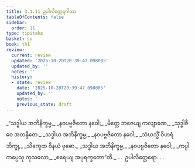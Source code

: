 ```yaml
---
title: 3.1.11 ဥပါလိတ္ထေရဂါထာ
tableOfContents: false
sidebar:
  order: 11
type: tipitaka
basket: su
book: th1
review:
  current: review
  updated: '2025-10-20T20:39:47.098005'
  updated_by: ''
  notes: ''
  history:
  - state: review
    date: '2025-10-20T20:39:47.098005'
    updated_by: ''
    notes: ''
    previous_state: draft
---
```



<DynamicBreadcrumb />


<ReviewStatus review={frontmatter.review} showDetails={true} />

<HypothesisAnnotation frontmatter={frontmatter} />

<Division number="249" book="th1" e="ch" v="19" p="266">

<Paragraph number="474" type="verses" book="th1">
_“သဒ္ဓါယ အဘိနိက္ခမ္မ,_  
_နဝပဗ္ဗဇိတော နဝေါ;_  
_မိတ္တေ ဘဇေယျ ကလျာဏေ,_  
_သုဒ္ဓါဇီဝေ အတန္ဒိတေ._  

</Paragraph>

</Division>
<Division number="250" book="th1" e="ch" v="19" p="266">

<Paragraph number="475" type="verses" book="th1">
_သဒ္ဓါယ အဘိနိက္ခမ္မ,_  
_နဝပဗ္ဗဇိတော နဝေါ;_  
_သံဃသ္မိံ ဝိဟရံ ဘိက္ခု,_  
_သိက္ခေထ ဝိနယံ ဗုဓော._  

</Paragraph>

</Division>
<Division number="251" book="th1" e="ch" v="19" p="266">

<Paragraph number="476" type="verses" book="th1">
_သဒ္ဓါယ အဘိနိက္ခမ္မ,_  
_နဝပဗ္ဗဇိတော နဝေါ;_  
_ကပ္ပါကပ္ပေသု ကုသလော,_  
_စရေယျ အပုရက္ခတော”တိ._  


</Paragraph>
</Division>

<Paragraph number="477" type="center" book="th1">
…  ဥပါလိတ္ထေရော… .
</Paragraph>